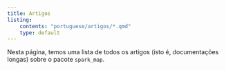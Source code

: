 ```yaml
---
title: Artigos
listing:
    contents: "portuguese/artigos/*.qmd"
    type: default
---
```


Nesta página, temos uma lista de todos os artigos (isto é, documentações longas) sobre o pacote `spark_map`.

